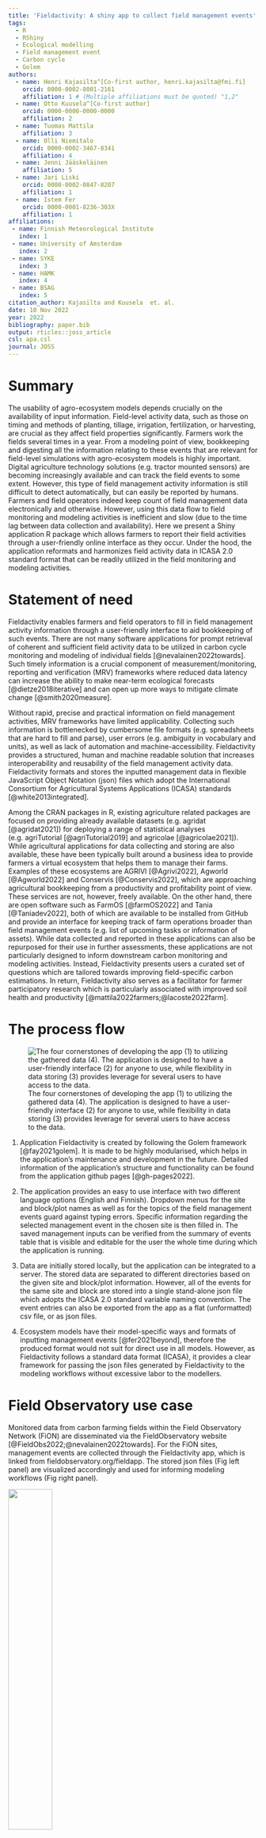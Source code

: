 ```yaml
---
title: 'Fieldactivity: A shiny app to collect field management events'
tags:
  - R
  - RShiny
  - Ecological modelling
  - Field management event
  - Carbon cycle
  - Golem
authors:
  - name: Henri Kajasilta^[Co-first author, henri.kajasilta@fmi.fi]
    orcid: 0000-0002-8001-2161
    affiliation: 1 # (Multiple affiliations must be quoted) "1,2"
  - name: Otto Kuusela^[Co-first author]
    orcid: 0000-0000-0000-0000
    affiliation: 2
  - name: Tuomas Mattila
    affiliation: 3
  - name: Olli Niemitalo
    orcid: 0000-0002-3467-8341
    affiliation: 4
  - name: Jenni Jääskeläinen
    affiliation: 5
  - name: Jari Liski
    orcid: 0000-0002-0847-8207
    affiliation: 1
  - name: Istem Fer
    orcid: 0000-0001-8236-303X
    affiliation: 1
affiliations:
 - name: Finnish Meteorological Institute
   index: 1
 - name: University of Amsterdam
   index: 2
 - name: SYKE
   index: 3
 - name: HAMK
   index: 4
 - name: BSAG
   index: 5
citation_author: Kajasilta and Kuusela  et. al.
date: 10 Nov 2022
year: 2022
bibliography: paper.bib
output: rticles::joss_article
csl: apa.csl
journal: JOSS
---
```


\setlength{\headheight}{63.55022pt}


# Summary

The usability of agro-ecosystem models depends crucially on the availability of input information. Field-level activity data, such as those on timing and methods of planting, tillage, irrigation, fertilization, or harvesting, are crucial as they affect field properties significantly. Farmers work the fields several times in a year. From a modeling point of view, bookkeeping and digesting all the information relating to these events that are relevant for field-level simulations with agro-ecosystem models is highly important. Digital agriculture technology solutions (e.g. tractor mounted sensors) are becoming increasingly available and can track the field events to some extent. However, this type of field management activity information is still difficult to detect automatically, but can easily be reported by humans. Farmers and field operators indeed keep count of field management data electronically and otherwise. However, using this data flow to field monitoring and modeling activities is inefficient and slow (due to the time lag between data collection and availability). Here we present a Shiny application R package which allows farmers to report their field activities through a user-friendly online interface as they occur. Under the hood, the application reformats and harmonizes field activity data in ICASA 2.0 standard format that can be readily utilized in the field monitoring and modeling activities.


# Statement of need

Fieldactivity enables farmers and field operators to fill in field management activity information through a user-friendly interface to aid bookkeeping of such events. There are not many software applications for prompt retrieval of coherent and sufficient field activity data to be utilized in carbon cycle monitoring and modeling of individual fields [@nevalainen2022towards]. Such timely information is a crucial component of measurement/monitoring, reporting and verification (MRV) frameworks where reduced data latency can increase the ability to make near-term ecological forecasts [@dietze2018iterative] and can open up more ways to mitigate climate change [@smith2020measure].

Without rapid, precise and practical information on field management activities, MRV frameworks have limited applicability. Collecting such information is bottlenecked by cumbersome file formats (e.g. spreadsheets that are hard to fill and parse), user errors (e.g. ambiguity in vocabulary and units), as well as lack of automation and machine-accessibility. Fieldactivity provides a structured, human and machine readable solution that increases interoperability and reusability of the field management activity data. Fieldactivity formats and stores the inputted management data in flexible JavaScript Object Notation (json) files which adopt the International Consortium for Agricultural Systems Applications (ICASA) standards [@white2013integrated].

Among the CRAN packages in R, existing agriculture related packages are focused on providing already available datasets (e.g. agridat [@agridat2021]) for deploying a range of statistical analyses (e.g. agriTutorial [@agriTutorial2019] and agricolae [@agricolae2021]). While agricultural applications for data collecting and storing are also available, these have been typically built around a business idea to provide farmers a virtual ecosystem that helps them to manage their farms. Examples of these ecosystems are AGRIVI [@Agrivi2022], Agworld [@Agworld2022] and Conservis [@Conservis2022], which are approaching agricultural bookkeeping from a productivity and profitability point of view. These services are not, however, freely available. On the other hand, there are open software such as FarmOS [@farmOS2022] and Tania [@Taniadev2022], both of which are available to be installed from GitHub and provide an interface for keeping track of farm operations broader than field management events (e.g. list of upcoming tasks or information of assets). While data collected and reported in these applications can also be repurposed for their use in further assessments, these applications are not particularly designed to inform downstream carbon monitoring and modeling activities. Instead, Fieldactivity presents users a curated set of questions which are tailored towards improving field-specific carbon estimations. In return, Fieldactivity also serves as a facilitator for farmer participatory research which is particularly associated with improved soil health and productivity [@mattila2022farmers;@lacoste2022farm].

# The process flow

<!-- Figure \ref{fig:flow} --> 


![The four cornerstones of developing the app (1) to utilizing the gathered data (4). The application is designed to have a user-friendly interface (2) for anyone to use, while flexibility in data storing (3) provides leverage for several users to have access to the data.\label{fig:flow}](./images/4fields.png)


1) Application Fieldactivity is created by following the Golem framework [@fay2021golem]. It is made to be highly modularised, which helps in the application’s maintenance and development in the future. Detailed information of the application's structure and functionality can be found from the application github pages [@gh-pages2022].

2) The application provides an easy to use interface with two different language options (English and Finnish). Dropdown menus for the site and block/plot names as well as for the topics of the field management events guard against typing errors. Specific information regarding the selected management event in the chosen site is then filled in. The saved management inputs can be verified from the summary of events table that is visible and editable for the user the whole time during which the application is running.

3) Data are initially stored locally, but the application can be integrated to a server. The stored data are separated to different directories based on the given site and block/plot information. However, all of the events for the same site and block are stored into a single stand-alone json file which adopts the ICASA 2.0 standard variable naming convention. The event entries can also be exported from the app as a flat (unformatted) csv file, or as json files.

4) Ecosystem models have their model-specific ways and formats of inputting management events [@fer2021beyond], therefore the produced format would not suit for direct use in all models. However, as Fieldactivity follows a standard data format (ICASA), it provides a clear framework for passing the json files generated by Fieldactivity to the modeling workflows without excessive labor to the modellers.

# Field Observatory use case

Monitored data from carbon farming fields within the Field Observatory Network (FiON) are disseminated via the FieldObservatory website [@FieldObs2022;@nevalainen2022towards]. For the FiON sites, management events are collected through the Fieldactivity app, which is linked from fieldobservatory.org/fieldapp. The stored json files (Fig \ref{fig:management} left panel) are visualized accordingly and used for informing modeling workflows (Fig \ref{fig:management} right panel). 



![](./images/Org_dat_FA.png){width=42%} ![](./images/Org_app_FA.png){width=58%}
\begin{figure}[!h]
\caption{(left) How it is stored: Example of a harvest event in a field management event file adopting the ICASA standards, collected and processed by the fieldactivity app, and shared online https://data.lit.fmi.fi/field-observatory/qvidja/ec/events.json. (right) How it is used: The event information is then marked with specific icons (e.g. scythe icon for harvest) on respective graphs with enabled pop-up windows, and informed modeling workflows for the field (the green continuous polygon representing the predictions for Leaf Area Index variable from a grassland model, BASGRAN [@hoglind2020basgran].\label{fig:management}}
\end{figure}



# Acknowledgements

We thank the people who tested the app and gave valuable feedback on how to develop the application further; Annalea Lohila, Juuso Joona, Liisa Kulmala, Åsa Stam, especially to those who participated in the hackathon for entering historical field management events through the fieldactivity app, Tuuli Hakala and Olli Nevalainen, and to the Carbon Action farmers who reported their field activity data.


# References
